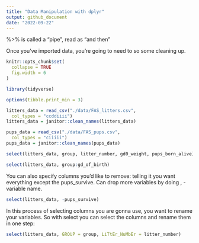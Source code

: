 ```yaml
---
title: "Data Manipulation with dplyr"
output: github_document
date: "2022-09-22"
---
```


%>% is called a "pipe", read as "and then"

Once you've imported data, you're going to need to so some cleaning up.

```r
knitr::opts_chunk$set(
  collapse = TRUE
  fig.width = 6
)
```


```r
library(tidyverse)

options(tibble.print_min = 3)

litters_data = read_csv("./data/FAS_litters.csv",
  col_types = "ccddiiii")
litters_data = janitor::clean_names(litters_data)

pups_data = read_csv("./data/FAS_pups.csv",
  col_types = "ciiiii")
pups_data = janitor::clean_names(pups_data)
```

```r
select(litters_data, group, litter_number, gd0_weight, pups_born_alive)
```

```r
select(litters_data, group:gd_of_birth)
```

You can also specify columns you'd like to remove: telling it you want everything except the pups_survive. Can drop more variables by doing , -variable name. 

```r
select(litters_data, -pups_survive)
```

In this process of selecting columns you are gonna use, you want to rename your variables. So with select you can select the columns and rename them in one step:

```r
select(litters_data, GROUP = group, LiTtEr_NuMbEr = litter_number)
```





